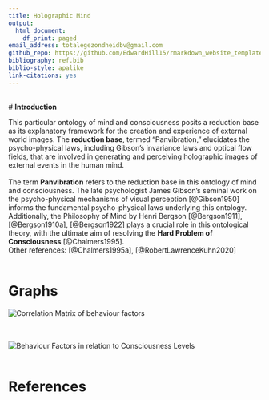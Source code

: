 ```yaml
---
title: Holographic Mind
output:
  html_document:
    df_print: paged
email_address: totalegezondheidbv@gmail.com
github_repo: https://github.com/EdwardHill15/rmarkdown_website_template
bibliography: ref.bib
biblio-style: apalike
link-citations: yes
---
```

<br>
# **Introduction**

This particular ontology of mind and consciousness posits a reduction base as its explanatory framework for the creation and experience of external world images. The **reduction base**, termed "Panvibration," elucidates the psycho-physical laws, including Gibson's invariance laws and optical flow fields, that are involved in generating and perceiving holographic images of external events in the human mind.
<br>
<br>
The term **Panvibration** refers to the reduction base in this ontology of mind and consciousness. The late psychologist James Gibson's seminal work on the psycho-physical mechanisms of visual perception [@Gibson1950] informs the fundamental psycho-physical laws underlying this ontology. Additionally, the Philosophy of Mind by Henri Bergson [@Bergson1911], [@Bergson1910a], [@Bergson1922] plays a crucial role in this ontological theory, with the ultimate aim of resolving the **Hard Problem of Consciousness** [@Chalmers1995].
<br>
Other references:  [@Chalmers1995a], [@RobertLawrenceKuhn2020]
<br>
<br>

# **Graphs**

![Correlation Matrix of behaviour factors](https://raw.githubusercontent.com/EdwardHill15/Data/main/graphs/cor_matrix_Beh_cons.png)
<br>
<br>
<br>

![Behaviour Factors in relation to Consciousness Levels](https://raw.githubusercontent.com/EdwardHill15/Data/main/graphs/plot_behaviour_consciousness.png)
<br>
<br>


# References

